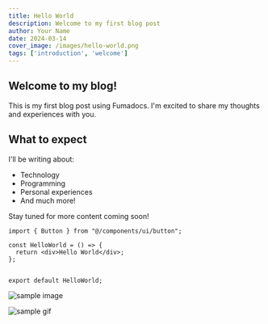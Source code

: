 ```yaml
---
title: Hello World
description: Welcome to my first blog post
author: Your Name
date: 2024-03-14
cover_image: /images/hello-world.png
tags: ['introduction', 'welcome']
---
```



## Welcome to my blog!

This is my first blog post using Fumadocs. I'm excited to share my thoughts and experiences with you.

## What to expect

I'll be writing about:
- Technology
- Programming
- Personal experiences
- And much more!

Stay tuned for more content coming soon! 

```tsx
import { Button } from "@/components/ui/button";

const HelloWorld = () => {
  return <div>Hello World</div>;
};


export default HelloWorld;
```


![sample image](/images/example.png)



<div className="flex justify-center">
  <img src="/images/sample-gif.gif" alt="sample gif" className="max-w-full" />
</div>
